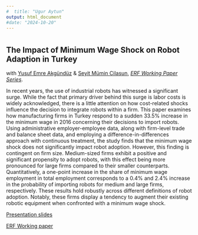 ```yaml
---
#  title: "Ugur Aytun"
output: html_document
#date: "2024-10-20"
---
```



#
#
#
#
#
#

## The Impact of Minimum Wage Shock on Robot Adaption in Turkey
with [Yusuf Emre Akgündüz](http://myweb.sabanciuniv.edu/emreakgunduz/) & [Seyit Mümin Cilasun](https://avesis.tedu.edu.tr/seyit.cilasun), [*ERF Working Paper Series*](https://erf.org.eg/publication_cat/working-paper-series/).

In recent years, the use of industrial robots has witnessed a significant surge. While the fact that primary driver behind this surge is labor costs is widely acknowledged, there is a little attention on how cost-related shocks influence the decision to integrate robots within a firm. This paper examines how manufacturing firms in Turkey respond to a sudden 33.5% increase in the minimum wage in 2016 concerning their decisions to import robots. Using administrative employer-employee data, along with firm-level trade and balance sheet data, and employing a difference-in-differences approach with continuous treatment, the study finds that the minimum wage shock does not significantly impact robot adoption. However, this finding is contingent on firm size. Medium-sized firms exhibit a positive and significant propensity to adopt robots, with this effect being more pronounced for large firms compared to their smaller counterparts. Quantitatively, a one-point increase in the share of minimum wage employment in total employment corresponds to a 0.4% and 2.4% increase in the probability of importing robots for medium and large firms, respectively. These results hold robustly across different definitions of robot adoption. Notably, these firms display a tendency to augment their existing robotic equipment when confronted with a minimum wage shock.

[Presentation slides](https://uguraytun.github.io/uguraytun/TEA_presentation.pdf)

[ERF Working paper](https://erf.org.eg/app/uploads/2024/03/1711264323_241_1559769_erf30_lbr_uguraytun_etall_88.pdf)



